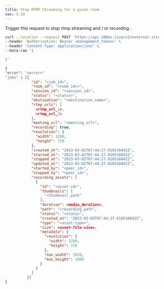 ```yaml
---
title: Stop RTMP Streaming for a given room
nav: 3.19
---
```


Trigger this request to stop rtmp streaming and / or recording .

<PostRequest title="https://api.100ms.live/v2/external-streams/room/:room_id/stop" />
<Request id="req-0">

```bash
curl --location --request POST 'https://api.100ms.live/v2/external-streams/room/<room_id>/stop' \
--header 'Authorization: Bearer <management_token>' \
--header 'Content-Type: application/json' \
--data-raw '{

}'
```

</Request>
<ResponseBox id="res-0" status="200 OK">

```json
{
"error": "<error>"
"jobs" : [{
            "id": "<job_id>",
            "room_id": "<room_id>>",
            "session_id": "<session_id>",
            "status": "<status>",
            "destination": "<destination_name>",
            "rtmp_urls": [
              <rtmp_url_1>,
              <rtmp_url_2>
            ],
            "meeting_url": "<meeting_url>",
            "recording": true,
            "resolution": {
              "width": 1280,
              "height": 720
            },
            "created_at": "2023-03-02T07:44:27.010516042Z",
            "started_at": "2023-03-02T07:44:27.010516042Z",
            "stopped_at": "2023-03-02T07:44:27.010516042Z",
            "updated_at": "2023-03-02T07:44:27.010516042Z",
            "started_by": "<peer_id>",
            "stopped_by": "<peer_id>",
            "recording_assets": [
              {
                "id": "<asset-id>",
                "thumbnails": [
                  "<thumbnail_path"
                ],
                "duration": <media_duration>,
                "path": "<recording_path",
                "status": "<status",
                "created_at": "2023-03-02T07:44:27.010516042Z",
                "type": "<asset-type>",
                "size": <asset-file-size>,
                "metadata": {
                  "resolution": {
                    "width": 1280,
                    "height": 720
                  },
                  "max_width": 1920,
                  "max_height": 1080
                }
              }
            ]
          }]
}
```

</ResponseBox>

